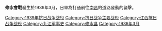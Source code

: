 {{Infobox Military Conflict
|conflict=修水會戰
|partof=[[中國抗日战争|中國抗日战争]]
|image=
|caption=
|place=[[南昌|南昌]]近郊
|date= 1939年3月
|result= 日本獲勝
|combatant1=[[File:Flag_of_the_Republic_of_China.svg|22px]] [[中華民國|中華民國]]
|combatant2=[[File:Flag_of_Japan.svg|22px]] [[日本帝國|日本帝國]]
|commander1=[[File:Flag_of_the_Republic_of_China.svg|22px]] [[薛岳|薛岳]]
|commander2=[[File:Flag_of_Japan.svg|22px]] [[岡村寧次|岡村寧次]]
|strength1= [[File:Republic_of_China_Army_Flag.svg|border]]第32軍<br>[[File:Republic_of_China_Army_Flag.svg|border]]第79軍<br>[[File:Republic_of_China_Army_Flag.svg|border]]第49軍<br>[[File:Republic_of_China_Army_Flag.svg|border]]第70軍<br>[[File:Republic_of_China_Army_Flag.svg|border]]第78軍<br>[[File:Republic_of_China_Army_Flag.svg|border]]第73軍<br>[[File:Republic_of_China_Army_Flag.svg|border]]第8軍<br>[[File:Republic_of_China_Army_Flag.svg|border]]第74軍
|strength2=[[File:War_flag_of_the_Imperial_Japanese_Army.svg|30px]]第一○六師團<br>[[File:War_flag_of_the_Imperial_Japanese_Army.svg|30px]]第一○一師團
|casualties1=損失4萬餘人。
|casualties2=日方宣佈日軍戰死者約500人，負傷者1700餘人。
}}

'''修水會戰'''發生於1939年3月，日軍為打通前往[[南昌|南昌]]的道路發動的襲擊。

{{中国抗日战争}}

[[Category:1939年抗日战争战役|Category:1939年抗日战争战役]]
[[Category:抗日战争主要战役|Category:抗日战争主要战役]]
[[Category:江西抗日战争战役|Category:江西抗日战争战役]]
[[Category:九江军事史|Category:九江军事史]]
[[Category:修水县|Category:修水县]]
[[Category:1939年3月|Category:1939年3月]]
{{WWII-stub}}